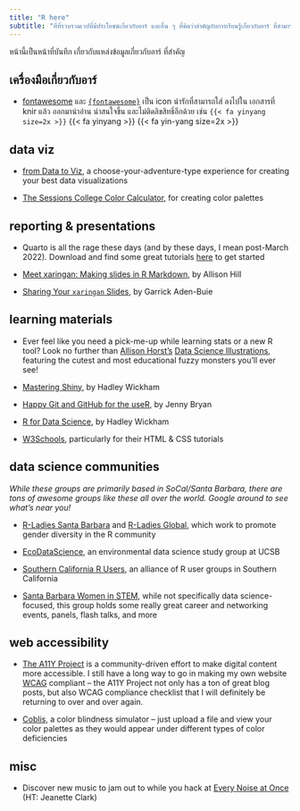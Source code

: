 ```yaml
---
title: "R here"
subtitle: "ที่ที่รวบรวมเวปที่มีประโยชน์เกี่ยวกับอาร์ และอื่น ๆ ที่คิดว่าสำคัญกับการเรียนรู้เกี่ยวกับอาร์ ที่สามารถรวบรวมให้"
---
```


หน้านี้เป็นหน้าที่บันทึก เกี่ยวกับแหล่งข้อมูลเกี่ยวกับอาร์ ที่สำคัญ

## เครื่องมือเกี่ยวกับอาร์

-   [fontawesome](https://fontawesome.com/v5/search?m=free) และ [`{fontawesome}`](https://github.com/rstudio/fontawesome) เป็น icon น่ารักที่สามารถใส่ ลงไปใน เอกสารที่ knir แล้ว ออกมาน่าอ่าน น่าสนใจขึ้น และไม่ติดลิขสิทธิ์อีกด้วย เช่น `{{< fa yinyang size=2x >}}` {{< fa yinyang >}} {{< fa yin-yang size=2x >}}

##   data viz

-   [from Data to Viz](https://www.data-to-viz.com/), a choose-your-adventure-type experience for creating your best data visualizations

-   [The Sessions College Color Calculator](https://www.sessions.edu/color-calculator/), for creating color palettes

## reporting & presentations

-   Quarto is all the rage these days (and by these days, I mean post-March 2022). Download and find some great tutorials [here](https://quarto.org/) to get started

-   [Meet xaringan: Making slides in R Markdown](https://arm.rbind.io/slides/xaringan.html#1), by Allison Hill

-   [Sharing Your `xaringan` Slides](https://www.garrickadenbuie.com/blog/sharing-xaringan-slides/), by Garrick Aden-Buie

## learning materials

-   Ever feel like you need a pick-me-up while learning stats or a new R tool? Look no further than [Allison Horst's](https://twitter.com/allison_horst) [Data Science Illustrations](https://allisonhorst.com/), featuring the cutest and most educational fuzzy monsters you'll ever see!

-   [Mastering Shiny](https://mastering-shiny.org/index.html), by Hadley Wickham

-   [Happy Git and GitHub for the useR](https://happygitwithr.com/), by Jenny Bryan

-   [R for Data Science](https://r4ds.had.co.nz/), by Hadley Wickham

-   [W3Schools](https://www.w3schools.com/default.asp), particularly for their HTML & CSS tutorials

## data science communities

*While these groups are primarily based in SoCal/Santa Barbara, there are tons of awesome groups like these all over the world. Google around to see what's near you!*

-   [R-Ladies Santa Barbara](https://www.meetup.com/rladies-santa-barbara/) and [R-Ladies Global](https://rladies.org/), which work to promote gender diversity in the R community

-   [EcoDataScience](https://eco-data-science.github.io/), an environmental data science study group at UCSB\

-   [Southern California R Users](https://socalr.org/), an alliance of R user groups in Southern California\

-   [Santa Barbara Women in STEM](https://www.sbwomeninstem.org/), while not specifically data science-focused, this group holds some really great career and networking events, panels, flash talks, and more

## web accessibility

-   [The A11Y Project](https://www.a11yproject.com/) is a community-driven effort to make digital content more accessible. I still have a long way to go in making my own website [WCAG](https://www.w3.org/WAI/standards-guidelines/wcag/) compliant -- the A11Y Project not only has a ton of great blog posts, but also WCAG compliance checklist that I will definitely be returning to over and over again.

-   [Coblis](https://www.color-blindness.com/coblis-color-blindness-simulator/), a color blindness simulator -- just upload a file and view your color palettes as they would appear under different types of color deficiencies

## misc

-   Discover new music to jam out to while you hack at [Every Noise at Once](https://everynoise.com/engenremap.html) (HT: Jeanette Clark)
